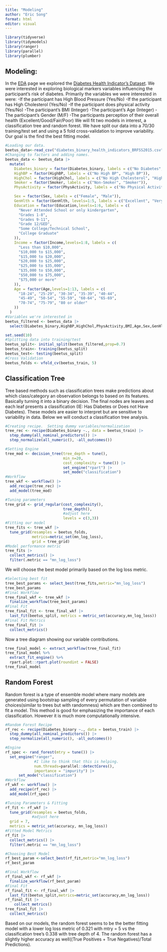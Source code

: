 ```yaml
---
title: "Modeling"
author: "Eric Song"
format: html
editor: visual
---
```


```r
library(tidyverse)
library(tidymodels)
library(ranger)
library(parallel)
library(plumber)
```

## Modeling:

In the [EDA](EDA.html) page we explored the [Diabetes Health Indicator's Dataset](https://www.kaggle.com/datasets/alexteboul/diabetes-health-indicators-dataset/).  We were interested in exploring biological markers variables influencing the participant's risk of diabetes. Primarily the variables we were interested in were:
  -If the participant has High Blood Pressure (Yes/No)
  -If the participant has High Cholesterol (Yes/No)
  -If the participant does physical activity (Yes/No)
  -The participant's BMI (Integer)
  -The participant's Age (Integer)
  -The participant's Gender (M/F)
  -The participants perception of their overall health                                                                          (Excellent/Good/Fair/Poor)
  We will fit two models in interest, a classification tree and random forest.  We have split our data into a 70/30 training/test set and using a 5 fold cross-validation to improve variability.  Our goal is the find the best fitting model.   
  
  

```r
#Loading our data.
beetus_data<-read_csv("diabetes_binary_health_indicators_BRFSS2015.csv")
#Changing to factors and adding names.  
beetus_data <- beetus_data |>
  mutate(
    Diabetes_binary = factor(Diabetes_binary, labels = c("No Diabetes", "Pre/Diabetes")),
    HighBP = factor(HighBP, labels = c("No High BP", "High BP")),
    HighChol = factor(HighChol, labels = c("No High Cholesterol", "High Cholesterol")),
    Smoker = factor(Smoker, labels = c("Non-Smoker", "Smoker")),
    PhysActivity = factor(PhysActivity, labels = c("No Physical Activity", "Physical Activity")),

    Sex = factor(Sex, labels = c("Female", "Male")),
    GenHlth = factor(GenHlth, levels=1:5, labels = c("Excellent", "Very Good", "Good", "Fair", "Poor")),
    Education = factor(Education,levels=1:6, labels = c(
      "Never Attended School or only kindergarten",
      "Grades 1-8",
      "Grades 9-11",
      "Grade 12/GED",
      "Some College/Technical School",
      "College Graduate"
    )),
    Income = factor(Income,levels=1:8, labels = c(
      "Less than $10,000",
      "$10,000 to $15,000",
      "$15,000 to $20,000",
      "$20,000 to $25,000",
      "$25,000 to $35,000",
      "$35,000 to $50,000",
      "$50,000 to $75,000",
      "$75,000 or more"
    )),
    Age = factor(Age,levels=1:13, labels = c(
      "18-24", "25-29", "30-34", "35-39", "40-44",
      "45-49", "50-54", "55-59", "60-64", "65-69",
      "70-74", "75-79", "80 or older"
    ))
  )
#Variables we're interested in
beetus_filtered <- beetus_data |>
  select(Diabetes_binary,HighBP,HighChol,PhysActivity,BMI,Age,Sex,GenHlth)

```

```r
set.seed(10)
#Splitting data into training/test
beetus_split<- initial_split(beetus_filtered,prop=0.7)
beetus_train<- training(beetus_split)
beetus_test<- testing(beetus_split)
#Cross Validation
beetus_folds <- vfold_cv(beetus_train, 5)
```


## Classification Tree

Tree based methods such as classification trees make predictions about which class/category an observation belongs to based on its features.  Basically turning it into a binary decision.  The final nodes are leaves and each leaf presents a classification (IE: Has Diabetes or Does not Have Diabetes). These models are easier to interpret but are sensitive to variability in data. Below we will conduct a classification tree analysis. 

```r
#Creating recipe.  Setting dummy variables/normalization
tree_rec <- recipe(Diabetes_binary ~., data = beetus_train) |>
  step_dummy(all_nominal_predictors()) |>
  step_normalize(all_numeric(), -all_outcomes())

#Setting Engine
tree_mod <- decision_tree(tree_depth = tune(),
                          min_n=20,
                          cost_complexity = tune()) |> 
                          set_engine("rpart") |>
                          set_mode("classification")
#Workflow
tree_wkf <- workflow() |>
  add_recipe(tree_rec) |>
  add_model(tree_mod)

#Tuning parameters
tree_grid <- grid_regular(cost_complexity(),
                          tree_depth(),
                          #adjust here
                          levels = c(3,3))
#Fitting our model
tree_fits <- tree_wkf |>
  tune_grid(resamples = beetus_folds,
            metrics=metric_set(mn_log_loss),
            grid = tree_grid)
#Model performance metric
tree_fits |>
  collect_metrics() |>
  filter(.metric == "mn_log_loss") 
```
We will choose the best model primarily based on the log loss metric.

```r
#Selecting best fit
tree_best_params <- select_best(tree_fits,metric="mn_log_loss")
tree_best_params
#Final Workflow
tree_final_wkf <- tree_wkf |>
  finalize_workflow(tree_best_params)
#Final Fit
tree_final_fit <- tree_final_wkf |> 
  last_fit(beetus_split, metrics = metric_set(accuracy,mn_log_loss))
#Final Fit Metrics
tree_final_fit |>
  collect_metrics()
```
Now a tree diagram showing our variable contributions.

```r
tree_final_model <- extract_workflow(tree_final_fit)
tree_final_model %>%
  extract_fit_engine() %>%
  rpart.plot::rpart.plot(roundint = FALSE)
tree_final_model
```


## Random Forest

Random forest is a type of ensemble model where many models are generated using bootstrap sampling of every permutation of variable choices(similar to trees but with randomness) which are then combined to fit a model.  This method is good for emphasizing the importance of each classification.  However it is much more computationally intensive.  

```r
#Random Forest Recipe 
rf_rec <- recipe(Diabetes_binary ~., data = beetus_train) |>
  step_dummy(all_nominal_predictors()) |>
  step_normalize(all_numeric(), -all_outcomes())

#Engine
rf_spec <- rand_forest(mtry = tune()) |>
  set_engine("ranger",
             #I like to think that this is helping.
             num.threads=parallel::detectCores(),
             importance = "impurity") |>
      set_mode("classification")
#Workflow
rf_wkf <- workflow() |>
  add_recipe(rf_rec) |>
  add_model(rf_spec)
```

```r
#Tuning Parameters & Fitting
rf_fit <- rf_wkf |>
  tune_grid(resamples = beetus_folds,
            #adjust here
  grid = 7,
  metrics = metric_set(accuracy, mn_log_loss))
#Fitted Model Metrics
rf_fit |>
  collect_metrics() |>
  filter(.metric == "mn_log_loss")
```

```r
#Choosing Best Model
rf_best_param <-select_best(rf_fit,metric="mn_log_loss")
rf_best_param

#Final Workflow
rf_final_wkf <- rf_wkf |>
  finalize_workflow(rf_best_param)
#Final Fit
rf_final_fit <- rf_final_wkf |>
  last_fit(beetus_split,metrics=metric_set(accuracy,mn_log_loss))
rf_final_fit |>
    collect_metrics()
tree_final_fit |>
  collect_metrics()
```

Based on our models, the random forest seems to be the better fitting model with a lower log loss metric of 0.321 with mtry = 5 vs the classification tree's 0.338 with tree depth of 4.  The random forest has a slightly higher accuracy as well((True Positives + True Negatives)/Total Predictions). 


